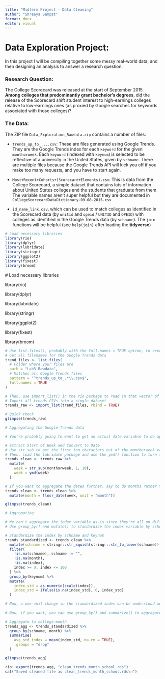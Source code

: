 ```yaml
---
title: "Midterm Project - Data Cleaning"
author: "Shreeya Sampat"
format: docx
editor: visual
---
```


# Data Exploration Project:

In this project I will be compiling together some messy real-world data, and then designing an analysis to answer a research question.

### Research Question:

The College Scorecard was released at the start of September 2015. **Among colleges that predominantly grant bachelor’s degrees**, did the release of the Scorecard shift student interest to high-earnings colleges relative to low-earnings ones (as proxied by Google searches for keywords associated with those colleges)?

### The Data:

The ZIP file `Data_Exploration_Rawdata.zip` contains a number of files:

-   `trends_up_to_....csv`: These are files generated using Google Trends. They are the Google Trends index for each `keyword` for the given `monthorweek`. Each `keyword` (indexed with `keynum`) is selected to be reflective of a university in the United States, given by `schname`. There are multiple files because the Google Trends API will kick you off if you make too many requests, and you have to start again.

-   `Most+Recent+Cohorts+(Scorecard+Elements).csv`: This is data from the College Scorecard, a simple dataset that contains lots of information about United States colleges and the students that graduate from them. The variable names aren’t super helpful but they are documented in `CollegeScorecardDataDictionary-09-08-2015.csv`

-   `id_name_link.csv`, which can be used to match colleges as identified in the Scorecard data (by `unitid` and `opeid` / `UNITID` and `OPEID`) with colleges as identified in the Google Trends data (by `schname`). The `join` functions will be helpful (see `help(join)` after loading the **tidyverse**)

```r
# Load necessary libraries
library(rio)
library(dplyr)
library(lubridate)
library(stringr)
library(ggplot2)
library(fixest)
library(broom)
```

\# Load necessary libraries

library(rio)

library(dplyr)

library(lubridate)

library(stringr)

library(ggplot2)

library(fixest)

library(broom)

```r
# Use list.files(), probably with the full.names = TRUE option, to create a vector of filenames of all the trends_up_to_ files are
# Get all filenames for the Google Trends data
trend_files <- list.files(
  # Folder where your files are
  path = "Lab3_Rawdata",
  # Matches all Google Trends files
  pattern = "^trends_up_to_.*\\.csv$",        
  full.names = TRUE                           
)

# Then, use import_list() in the rio package to read in that vector of filenames, using rbind = TRUE to bind all the results together into a single dataset
# Import all trends CSVs into a single dataset
trends_raw <- import_list(trend_files, rbind = TRUE)

# Quick check
glimpse(trends_raw)
```

```r
# Aggregating the Google Trends data

# You're probably going to want to get an actual date variable to do aggregation and modeling. monthorweek is a string

# Extract Start of Week and Convert to Date
# Use str_sub to get the first ten characters out of the monthorweek variable
# Then, load the lubridate package and use the ymd() function to turn that into an actual usable date
trends_clean <- trends_raw %>%
  mutate(
    week = str_sub(monthorweek, 1, 10), 
    week = ymd(week)                  
  )

# If you want to aggregate the dates further, say to do months rather than weeks, you can use the floor_date() function from lubridate. Setting the units to 'month', for example, will "round down" all dates in the same month to be the first of the month
trends_clean <- trends_clean %>%
  mutate(month = floor_date(week, unit = "month"))

glimpse(trends_clean)
```

```r
# Aggregating

# We can't aggregate the index variable as-is since they're all on different scales
# Use group_by() and mutate() to standardize the index variable by school name and keyword (subtract the mean of index and then divide the result by the standard deviation of index, calculating both of those within school name and keyword)

# Standardize the Index by schname and keynum
trends_standardized <- trends_clean %>%
  mutate(schname = stringr::str_squish(stringr::str_to_lower(schname))) %>%
  filter(
    !is.na(schname), schname != "",
    !is.na(month),
    !is.na(index),
    index >= 0, index <= 100
  ) %>%
  group_by(keynum) %>%
  mutate(
    index_std = as.numeric(scale(index)),         
    index_std = ifelse(is.na(index_std), 0, index_std)
  )

# Now, a one-unit change in the standardized index can be understood and interpreted as a one-standard-deviation change in search interest
  
# Now, if you want, you can use group_by() and summarize() to aggregate your standardized index to the keyword-month level, or school-week level, or school-month level, or whatever you want

# Aggregate to college-month
trends_agg <- trends_standardized %>%
  group_by(schname, month) %>%
  summarise(
    avg_std_index = mean(index_std, na.rm = TRUE),
    .groups = "drop"
  )

glimpse(trends_agg)
```

```r
rio::export(trends_agg, "clean_trends_month_school.rds")
cat("Saved cleaned file as clean_trends_month_school.rds\n")
```
